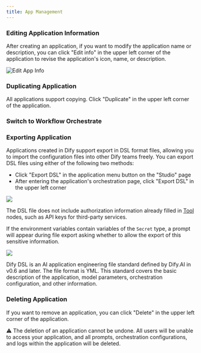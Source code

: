 ```yaml
---
title: App Management
---
```


### Editing Application Information

After creating an application, if you want to modify the application name or description, you can click "Edit info" in the upper left corner of the application to revise the application's icon, name, or description.

![Edit App Info](/images/assets/image-(92).png)

### Duplicating Application

All applications support copying. Click "Duplicate" in the upper left corner of the application.

### Switch to Workflow Orchestrate

### Exporting Application

Applications created in Dify support export in DSL format files, allowing you to import the configuration files into other Dify teams freely. You can export DSL files using either of the following two methods:

* Click "Export DSL" in the application menu button on the "Studio" page
* After entering the application's orchestration page, click "Export DSL" in the upper left corner

![](../../images/assets/export-dsl.png)

The DSL file does not include authorization information already filled in [Tool](/en-us/user-guide/build-app/flow-app/nodes/tools) nodes, such as API keys for third-party services.&#x20;

If the environment variables contain variables of the `Secret` type, a prompt will appear during file export asking whether to allow the export of this sensitive information.

![](../../images/assets/export-dsl-secret.png)

<Note>
Dify DSL is an AI application engineering file standard defined by Dify.AI in v0.6 and later. The file format is YML. This standard covers the basic description of the application, model parameters, orchestration configuration, and other information.
</Note>

### Deleting Application

If you want to remove an application, you can click "Delete" in the upper left corner of the application.

<Note>
⚠️ The deletion of an application cannot be undone. All users will be unable to access your application, and all prompts, orchestration configurations, and logs within the application will be deleted.
</Note>
